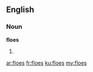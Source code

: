 ==English==

===Noun===
'''floes'''

# {{plural of|[[floe]]}}

[[ar:floes]]
[[fr:floes]]
[[ku:floes]]
[[my:floes]]
